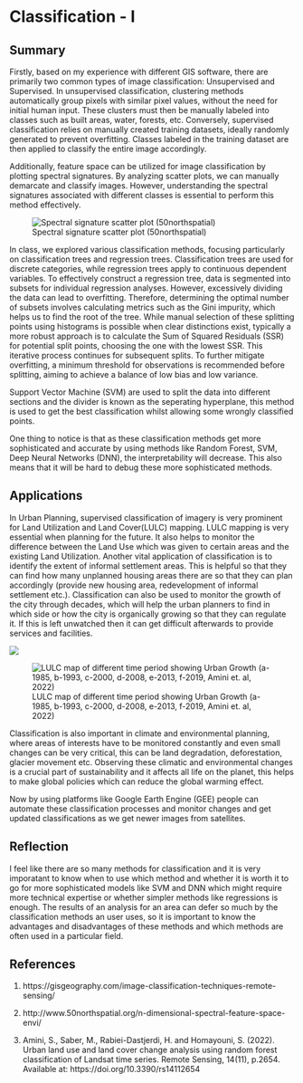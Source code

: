 # Classification - I

## Summary

Firstly, based on my experience with different GIS software, there are primarily two common types of image classification: Unsupervised and Supervised. In unsupervised classification, clustering methods automatically group pixels with similar pixel values, without the need for initial human input. These clusters must then be manually labeled into classes such as built areas, water, forests, etc. Conversely, supervised classification relies on manually created training datasets, ideally randomly generated to prevent overfitting. Classes labeled in the training dataset are then applied to classify the entire image accordingly.

Additionally, feature space can be utilized for image classification by plotting spectral signatures. By analyzing scatter plots, we can manually demarcate and classify images. However, understanding the spectral signatures associated with different classes is essential to perform this method effectively.

![Spectral signature scatter plot (50northspatial)](Files/spectral-curves.png)


In class, we explored various classification methods, focusing particularly on classification trees and regression trees. Classification trees are used for discrete categories, while regression trees apply to continuous dependent variables. To effectively construct a regression tree, data is segmented into subsets for individual regression analyses. However, excessively dividing the data can lead to overfitting. Therefore, determining the optimal number of subsets involves calculating metrics such as the Gini impurity, which helps us to find the root of the tree. While manual selection of these splitting points using histograms is possible when clear distinctions exist, typically a more robust approach is to calculate the Sum of Squared Residuals (SSR) for potential split points, choosing the one with the lowest SSR. This iterative process continues for subsequent splits. To further mitigate overfitting, a minimum threshold for observations is recommended before splitting, aiming to achieve a balance of low bias and low variance.

Support Vector Machine (SVM) are used to split the data into different sections and the divider is known as the seperating hyperplane, this method is used to get the best classification whilst allowing some wrongly classified points.

One thing to notice is that as these classification methods get more sophisticated and accurate by using methods like Random Forest, SVM, Deep Neural Networks (DNN), the interpretability will decrease. This also means that it will be hard to debug these more sophisticated methods.

## Applications

In Urban Planning, supervised classification of imagery is very prominent for Land Utilization and Land Cover(LULC) mapping. LULC mapping is very essential when planning for the future. It also helps to monitor the difference between the Land Use which was given to certain areas and the existing Land Utilization. Another vital application of classification is to identify the extent of informal settlement areas. This is helpful so that they can find how many unplanned housing areas there are so that they can plan accordingly (provide new housing area, redevelopment of informal settlement etc.). Classification can also be used to monitor the growth of the city through decades, which will help the urban planners to find in which side or how the city is organically growing so that they can regulate it. If this is left unwatched then it can get difficult afterwards to provide services and facilities.

![](Files/lulc1.png)

![LULC map of different time period showing Urban Growth (a-1985, b-1993, c-2000, d-2008, e-2013, f-2019, Amini et. al, 2022)](Files/lulc.png)


Classification is also important in climate and environmental planning, where areas of interests have to be monitored constantly and even small changes can be very critical, this can be land degradation, deforestation, glacier movement etc. Observing these climatic and environmental changes is a crucial part of sustainability and it affects all life on the planet, this helps to make global policies which can reduce the global warming effect. 

Now by using platforms like Google Earth Engine (GEE) people can automate these classification processes and monitor changes and get updated classifications as we get newer images from satellites.

## Reflection

I feel like there are so many methods for classification and it is very imporatant to know when to use which method and whether it is worth it to go for more sophisticated models like SVM and DNN which  might require more technical expertise or whether simpler methods like regressions is enough. The results of an analysis for an area can defer so much by the classification methods an user uses, so it is important to know the advantages and disadvantages of these methods and which methods are often used in a particular field.

## References 

1. https://gisgeography.com/image-classification-techniques-remote-sensing/

2. http://www.50northspatial.org/n-dimensional-spectral-feature-space-envi/

3. Amini, S., Saber, M., Rabiei-Dastjerdi, H. and Homayouni, S. (2022). Urban land use and land cover change analysis using random forest classification of Landsat time series. Remote Sensing, 14(11), p.2654. Available at: https://doi.org/10.3390/rs14112654
